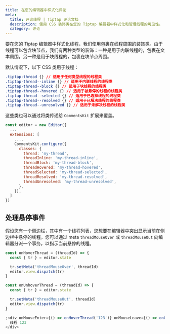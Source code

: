 ```yaml
---
title: 在您的编辑器中样式化评论
meta:
  title: 评论线程 | Tiptap 评论文档
  description: 使用 CSS 装饰类在您的 Tiptap 编辑器中样式化和管理线程的可见性。
  category: 评论
---
```


要在您的 Tiptap 编辑器中样式化线程，我们使用包裹在线程周围的装饰类。由于线程可以包含块节点，我们有两种类型的装饰：一种是用于内联线程的，包裹在文本周围，另一种是用于块线程的，包裹在块节点周围。

默认情况下，以下 CSS 类用于线程：

```css
.tiptap-thread {} // 适用于任何类型线程的线程类
.tiptap-thread--inline {} // 适用于内联线程的线程类
.tiptap-thread--block {} // 适用于块线程的线程类
.tiptap-thread--hovered {} // 适用于被悬停的线程的线程类
.tiptap-thread--selected {} // 适用于已选择线程的线程类
.tiptap-thread--resolved {} // 适用于已解决线程的线程类
.tiptap-thread--unresolved {} // 适用于未解决线程的线程类
```

这些类也可以通过将类传递给 `CommentsKit` 扩展来覆盖。

```js
const editor = new Editor({
  ...
  extensions: [
    ...,
    CommentsKit.configure({
      classes: {
        thread: 'my-thread',
        threadInline: 'my-thread-inline',
        threadBlock: 'my-thread-block',
        threadHovered: 'my-thread-hovered',
        threadSelected: 'my-thread-selected',
        threadResolved: 'my-thread-resolved',
        threadUnresolved: 'my-thread-unresolved',
      },
    }),
  ]
})
```

## 处理悬停事件

假设您有一个侧边栏，其中有一个线程列表，您想要在编辑器中突出显示当前在侧边栏中悬停的线程。您可以通过 meta `threadMouseOver` 或 `threadMouseOut` 向编辑器分派一个事务，以指示当前悬停的线程。

```jsx
const onHoverThread = (threadId) => {
  const { tr } = editor.state

  tr.setMeta('threadMouseOver', threadId)
  editor.view.dispatch(tr)
}

const onUnhoverThread = (threadId) => {
  const { tr } = editor.state

  tr.setMeta('threadMouseOut', threadId)
  editor.view.dispatch(tr)
}

;<div onMouseEnter={() => onHoverThread('123')} onMouseLeave={() => onUnhoverThread('123')}>
  线程 123
</div>
```